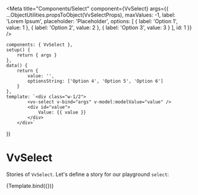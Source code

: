 
<Meta
	title="Components/Select"
	component={VvSelect}
	args={{
		...ObjectUtilities.propsToObject(VvSelectProps),
		maxValues: -1,
		label: 'Lorem Ipsum',
		placeholder: 'Placeholder',
		options: [
			{
				label: 'Option 1',
				value: 1
			},
			{
				label: 'Option 2',
				value: 2
			},
			{
				label: 'Option 3',
				value: 3
			}
		],
		id: 1
	}}
/>

	components: { VvSelect },
	setup() {
		return { args }
	},
	data() {
		return {
			value: '',
			optionsString: ['Option 4', 'Option 5', 'Option 6']
		}
	},
	template: `<div class="w-1/2">
            <vv-select v-bind="args" v-model:modelValue="value" />
			<div id="value">
				Value: {{ value }}
			</div>
        </div>`
})

# VvSelect

Stories of `VvSelect`.
Let's define a story for our playground `select`:

<Canvas>
	<Story name="vv-select" play={selectTest}>
		{Template.bind({})}
	</Story>
</Canvas>
